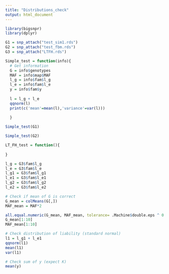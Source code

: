 ```yaml
---
title: "Distributions_check"
output: html_document
---
```

```r
library(bigsnpr)
library(dplyr)
```


```r
G1 = snp_attach("test_sim1.rds")
G2 = snp_attach("test_fbm.rds")
G3 = snp_attach("LTFH.rds")
```

```r
Simple_test = function(info){
  # Get information
  G = info$genotypes
  MAF = info$map$MAF
  l_g = info$fam$l_g
  l_e = info$fam$l_e
  y = info$fam$y
  
  l = l_g + l_e 
  qqnorm(l)
  print(c('mean'=mean(l),'variance'=var(l)))
  
  }
```

```r
Simple_test(G1)
```

```r
Simple_test(G2)
```




```r
LT_FH_test = function(){
  
}
```




```r


l_g = G3$fam$l_g
l_e = G3$fam$l_e
l_g1 = G3$fam$l_g1
l_e1 = G3$fam$l_e1
l_g2 = G3$fam$l_g2
l_e2 = G3$fam$l_e2
```


```r
# Check if mean of G is correct
G_mean = colMeans(G[,])
MAF_mean = MAF*2

all.equal.numeric(G_mean, MAF_mean, tolerance= .Machine$double.eps ^ 0.5, scale=NULL)
G_mean[1:10]
MAF_mean[1:10]

```



```r
# Check distribution of liability (standard normal)
l1 = l_g1 + l_e1 
qqnorm(l1)
mean(l1)
var(l1)
```


```r
# Check sum of y (expect K)
mean(y)
```


